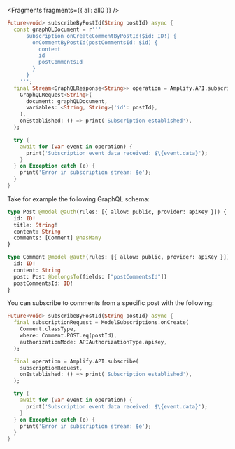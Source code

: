 <BlockSwitcher>

<Block name="Stable (Mobile)">


<Fragments fragments={{ all: all0 }} />

```dart
Future<void> subscribeByPostId(String postId) async {
  const graphQLDocument = r'''
      subscription onCreateCommentByPostId($id: ID!) {
        onCommentByPostId(postCommentsId: $id) {
          content
          id
          postCommentsId
        }
      }
    ''';
  final Stream<GraphQLResponse<String>> operation = Amplify.API.subscribe(
    GraphQLRequest<String>(
      document: graphQLDocument,
      variables: <String, String>{'id': postId},
    ),
    onEstablished: () => print('Subscription established'),
  );

  try {
    await for (var event in operation) {
      print('Subscription event data received: $\{event.data}');
    }
  } on Exception catch (e) {
    print('Error in subscription stream: $e');
  }
}
```

</Block>

<Block name="Developer Preview (Mobile, Web & Desktop)">

Take for example the following GraphQL schema:

```graphql
type Post @model @auth(rules: [{ allow: public, provider: apiKey }]) {
  id: ID!
  title: String!
  content: String
  comments: [Comment] @hasMany
}

type Comment @model @auth(rules: [{ allow: public, provider: apiKey }]) {
  id: ID!
  content: String
  post: Post @belongsTo(fields: ["postCommentsId"])
  postCommentsId: ID!
}
```

You can subscribe to comments from a specific post with the following:

```dart
Future<void> subscribeByPostId(String postId) async {
  final subscriptionRequest = ModelSubscriptions.onCreate(
    Comment.classType,
    where: Comment.POST.eq(postId),
    authorizationMode: APIAuthorizationType.apiKey,
  );

  final operation = Amplify.API.subscribe(
    subscriptionRequest,
    onEstablished: () => print('Subscription established'),
  );

  try {
    await for (var event in operation) {
      print('Subscription event data received: $\{event.data}');
    }
  } on Exception catch (e) {
    print('Error in subscription stream: $e');
  }
}
```

</Block>

</BlockSwitcher>
